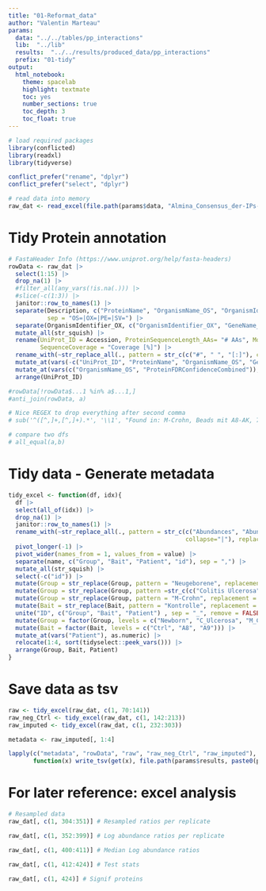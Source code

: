 ```yaml
---
title: "01-Reformat_data"
author: "Valentin Marteau"
params:
  data: "../../tables/pp_interactions"
  lib:  "../lib"
  results:  "../../results/produced_data/pp_interactions"
  prefix: "01-tidy"
output:
  html_notebook:
    theme: spacelab
    highlight: textmate
    toc: yes
    number_sections: true
    toc_depth: 3
    toc_float: true
---
```


```r
# load required packages
library(conflicted)
library(readxl)
library(tidyverse)

conflict_prefer("rename", "dplyr")
conflict_prefer("select", "dplyr")
```
```r
# read data into memory
raw_dat <- read_excel(file.path(params$data, "Almina_Consensus_der-IPs-aller-24-Patienten-zusatz-resampling (7).xlsx"))
```

# Tidy Protein annotation
```r
# FastaHeader Info (https://www.uniprot.org/help/fasta-headers)
rowData <- raw_dat |>
  select(1:15) |>
  drop_na(1) |>
  #filter_all(any_vars(!is.na(.))) |>
  #slice(-c(1:3)) |>
  janitor::row_to_names(1) |>
  separate(Description, c("ProteinName", "OrganismName_OS", "OrganismIdentifier_OX", "ProteinExistence_PE", "SequenceVersion_SV"),
           sep = "OS=|OX=|PE=|SV=") |>
  separate(OrganismIdentifier_OX, c("OrganismIdentifier_OX", "GeneName_GN"), sep = "GN=") |> # Warning because some gene names missing!!
  mutate_all(str_squish) |>
  rename(UniProt_ID = Accession, ProteinSequenceLength_AAs= "# AAs", MolecularWeight_kDa = "MW [kDa]", IsoelectricPoint = "calc. pI",
         SequenceCoverage = "Coverage [%]") |>
  rename_with(~str_replace_all(., pattern = str_c(c("#", " ", "[:]"), collapse="|"), replacement = "")) |>
  mutate_at(vars(-c("UniProt_ID", "ProteinName", "OrganismName_OS", "GeneName_GN", "ProteinFDRConfidenceCombined", "Modifications")), as.numeric) |>
  mutate_at(vars(c("OrganismName_OS", "ProteinFDRConfidenceCombined")), as.factor) |>
  arrange(UniProt_ID)

#rowData[!rowData$...1 %in% a$...1,]
#anti_join(rowData, a)

# Nice REGEX to drop everything after second comma
# sub('^([^,]+,[^,]+).*', '\\1', "Found in: M-Crohn, Beads mit A8-AK, 7, 800")

# compare two dfs
# all_equal(a,b)
```

# Tidy data - Generate metadata
```r
tidy_excel <- function(df, idx){
  df |>
  select(all_of(idx)) |>
  drop_na(1) |>
  janitor::row_to_names(1) |>
  rename_with(~str_replace_all(., pattern = str_c(c("Abundances", "Abundance", "Found in", "by Bio. Rep.", "nur Beads", "Beads mit", "-AK", "[()]", "[:]"),
                                                  collapse="|"), replacement = "")) |>
  pivot_longer(-1) |>
  pivot_wider(names_from = 1, values_from = value) |>
  separate(name, c("Group", "Bait", "Patient", "id"), sep = ",") |>
  mutate_all(str_squish) |>
  select(-c("id")) |>
  mutate(Group = str_replace(Group, pattern = "Neugeborene", replacement = "Newborn")) |>
  mutate(Group = str_replace(Group, pattern =str_c(c("Colitis Ulcerosa", "C-Ulcerosa"), collapse="|"), replacement = "C_Ulcerosa")) |>  
  mutate(Group = str_replace(Group, pattern = "M-Crohn", replacement = "M_Crohn")) |>
  mutate(Bait = str_replace(Bait, pattern = "Kontrolle", replacement = "Ctrl")) |>
  unite("ID", c("Group", "Bait", "Patient") , sep = "_", remove = FALSE) |>
  mutate(Group = factor(Group, levels = c("Newborn", "C_Ulcerosa", "M_Crohn"))) |>
  mutate(Bait = factor(Bait, levels = c("Ctrl", "A8", "A9"))) |>
  mutate_at(vars("Patient"), as.numeric) |>
  relocate(1:4, sort(tidyselect::peek_vars())) |>
  arrange(Group, Bait, Patient)
}
```

# Save data as tsv
```r
raw <- tidy_excel(raw_dat, c(1, 70:141))
raw_neg_Ctrl <- tidy_excel(raw_dat, c(1, 142:213))
raw_imputed <- tidy_excel(raw_dat, c(1, 232:303))

metadata <- raw_imputed[, 1:4]

lapply(c("metadata", "rowData", "raw", "raw_neg_Ctrl", "raw_imputed"),
       function(x) write_tsv(get(x), file.path(params$results, paste0(params$prefix, "_", x, ".tsv"))))
```

# For later reference: excel analysis
```r
# Resampled data 
raw_dat[, c(1, 304:351)] # Resampled ratios per replicate

raw_dat[, c(1, 352:399)] # Log abundance ratios per replicate

raw_dat[, c(1, 400:411)] # Median Log abundance ratios

raw_dat[, c(1, 412:424)] # Test stats

raw_dat[, c(1, 424)] # Signif proteins
```